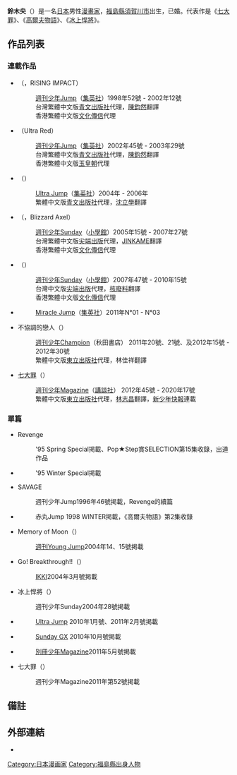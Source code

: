 {{他用|subject=漫畫家|other=小說家|鈴木央 (小說家)}}
{{Infobox Comics creator
|名稱= 鈴木 央
|english=
|image= 
|imagesize=
|caption= 
|japanese=鈴木 央
|kana=すずき なかば
|romaji= Suzuki Nakaba
|本名= 
|出生日期= {{Birth date and age|1977|2|8}}
|出生地點= [[福島縣|福島縣]][[須賀川市|須賀川市]]
|逝世日期= 
|逝世地點= 
|國籍= {{JPN}}
|職業=[[漫畫家|漫畫家]]
|類型=[[少年漫畫|少年漫畫]]、[[運動漫畫|運動漫畫]]
|活動開始= 1994年
|活動結束= 
|筆名= 
|簽名= 
|代表作= [[高爾夫物語|高爾夫物語]]、[[冰上悍將_(漫畫)|冰上悍將]]
|獲得獎項= 
|公式網站=
}}

'''鈴木央'''（{{bd|1977年|2月8日|Catindex=Suzuki Nakaba}}）是一名[[日本|日本]]男性[[漫畫家|漫畫家]]，[[福島縣|福島縣]][[須賀川市|須賀川市]]出生，已婚。代表作是《[[七大罪_(漫畫)|七大罪]]》、《[[高爾夫物語|高爾夫物語]]》、《[[冰上悍將_(漫畫)|冰上悍將]]》。

== 作品列表 ==
=== 連載作品 ===
* {{link-ja|高爾夫物語|ライジングインパクト}}（{{lang|ja|ライジングインパクト}}，RISING IMPACT）
*:[[週刊少年Jump|週刊少年Jump]]（[[集英社|集英社]]）1998年52號 - 2002年12號
*:台灣繁體中文版[[青文出版社|青文出版社]]代理，[[陳鈞然|陳鈞然]]翻譯
*:香港繁體中文版[[文化傳信|文化傳信]]代理
* {{link-ja|紅蓮之拳|Ultra Red}}（Ultra Red）
*:[[週刊少年Jump|週刊少年Jump]]（[[集英社|集英社]]）2002年45號 - 2003年29號
*:台灣繁體中文版[[青文出版社|青文出版社]]代理，[[陳鈞然|陳鈞然]]翻譯
*:香港繁體中文版[[玉皇朝|玉皇朝]]代理
* {{link-ja|妳與我之間|僕と君の間に}}（{{lang|ja|僕と君の間に}}）
*:[[Ultra_Jump|Ultra Jump]]（[[集英社|集英社]]）2004年 - 2006年
*:繁體中文版[[青文出版社|青文出版社]]代理，[[沈立學|沈立學]]翻譯
* {{link-ja|冰上悍將 (漫畫)|ブリザードアクセル}}（{{lang|ja|ブリザードアクセル}}，Blizzard Axel） 
*:[[週刊少年Sunday|週刊少年Sunday]]（[[小學館|小學館]]）2005年15號 - 2007年27號
*:台灣繁體中文版[[尖端出版|尖端出版]]代理，[[JINKAME|JINKAME]]翻譯
*:香港繁體中文版[[文化傳信|文化傳信]]代理
* {{link-ja|金剛番長|金剛番長}}（{{lang|ja|金剛番長}}）
*:[[週刊少年Sunday|週刊少年Sunday]]（[[小學館|小學館]]）2007年47號 - 2010年15號 
*:台灣中文版[[尖端出版|尖端出版]]代理，[[核廢料_(作家)|核廢料]]翻譯
*:香港繁體中文版[[文化傳信|文化傳信]]代理
* {{lang|ja|神契り}}
*:[[Miracle_Jump|Miracle Jump]]（[[集英社|集英社]]）2011年N°01 - N°03
* 不協調的戀人（{{lang|ja|ちぐはぐラバーズ}}）
*:[[週刊少年Champion|週刊少年Champion]]（秋田書店） 2011年20號、21號、及2012年15號 - 2012年30號
*:繁體中文版[[東立出版社|東立出版社]]代理，林佳祥翻譯
* [[七大罪_(漫畫)|七大罪]]（{{lang|ja|七つの大罪}}）
*:[[週刊少年Magazine|週刊少年Magazine]]（[[講談社|講談社]]） 2012年45號 - 2020年17號
*:繁體中文版[[東立出版社|東立出版社]]代理，[[林志昌|林志昌]]翻譯，[[新少年快報|新少年快報]]連載

=== 單篇 ===
* Revenge
*:'95 Spring Special掲載、Pop★Step賞SELECTION第15集收錄，出道作品
* {{lang|ja|小さな街角の夢}}
*:'95 Winter Special掲載
* SAVAGE
*:週刊少年Jump1996年46號掲載，Revenge的續篇
* {{lang|ja|太陽の主}}
*:赤丸Jump 1998 WINTER掲載，《高爾夫物語》第2集收錄
* Memory of Moon（{{lang|ja|メモリーオブムーン}}）
*:[[週刊Young_Jump|週刊Young Jump]]2004年14、15號掲載
* Go! Breakthrough!!（{{lang|ja|ゴー!ブレイクスルー!!}}）
*:[[月刊IKKI|IKKI]]2004年3月號掲載
* 冰上悍將（{{lang|ja|ブリザードアクセル}}）
*:週刊少年Sunday2004年28號掲載
* {{lang|ja|迷え子羊たち!}}
*:[[Ultra_Jump|Ultra Jump]] 2010年1月號、2011年2月號掲載
* {{lang|ja|カウガール対空飛ぶ円盤}}
*:[[Sunday_GX|Sunday GX]] 2010年10月號掲載
* {{lang|ja|連載詩 空が分裂する}}
*:[[別冊少年Magazine|別冊少年Magazine]]2011年5月號掲載
* 七大罪（{{lang|ja|七つの大罪}}）
*:週刊少年Magazine2011年第52號掲載

== 備註 ==
<references />

== 外部連結 ==
* {{lang|ja|[http://blog.livedoor.jp/suzukinakaba/ 鈴木央のだらだらブログリターンズ]}}

{{DEFAULTSORT:Suzuki Nakaba}}
[[Category:日本漫画家|Category:日本漫画家]]
[[Category:福島縣出身人物|Category:福島縣出身人物]]